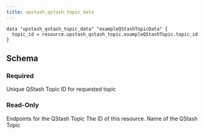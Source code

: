 ```yaml
---
title: upstash_qstash_topic_data
---
```


<RequestExample>

```hcl example.tf
data "upstash_qstash_topic_data" "exampleQStashTopicData" {
  topic_id = resource.upstash_qstash_topic.exampleQStashTopic.topic_id
}
```

</RequestExample>

## Schema

### Required

<ParamField query="topic_id" type="string" required>
  Unique QStash Topic ID for requested topic
</ParamField>

### Read-Only

<ResponseField name="endpoints" type="list(map(string))">
  Endpoints for the QStash Topic
</ResponseField>

<ResponseField name="id" type="string">
  The ID of this resource.
</ResponseField>

<ResponseField name="name" type="string">
  Name of the QStash Topic
</ResponseField>

